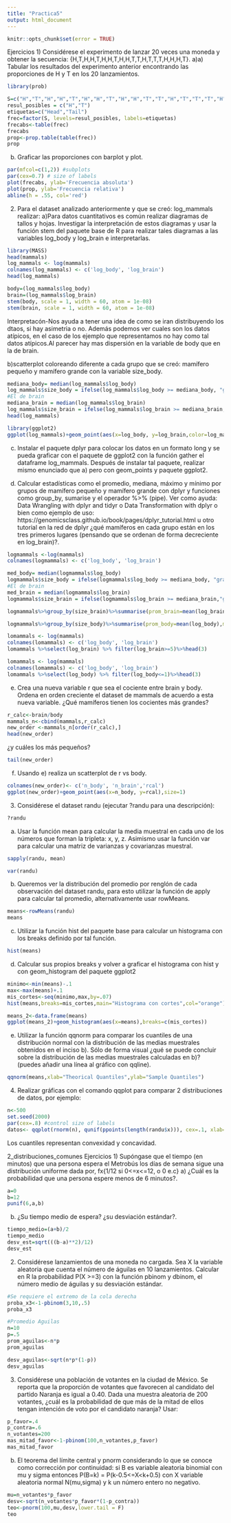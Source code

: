 ```yaml
---
title: "Practica5"
output: html_document
---
```

```r
knitr::opts_chunk$set(error = TRUE)
```

Ejercicios
1) Considérese el experimento de lanzar 20 veces una moneda y obtener la secuencia: {H,T,H,H,T,H,H,T,H,H,T,T,H,T,T,T,H,H,H,T}.
a)a) Tabular los resultados del experimento anterior encontrando las proporciones de H y T en los 20 lanzamientos.
```r
library(prob)
```
```r
S=c("H","T","H","H","T","H","H","T","H","H","T","T","H","T","T","T","H","H","H","T")
resul_posibles = c("H","T")
etiquetas=c("Head","Tail")
frec=factor(S, levels=resul_posibles, labels=etiquetas)
frecabs<-table(frec)
frecabs
prop<-prop.table(table(frec))
prop
```
b) Graficar las proporciones con barplot y plot.
```r
par(mfcol=c(1,2)) #subplots
par(cex=0.7) # size of labels
plot(frecabs, ylab='Frecuencia absoluta')
plot(prop, ylab='Frecuencia relativa')
abline(h = .55, col='red')
```
2) Para el dataset analizado anteriormente y que se creó: log_mammals realizar:
a)Para datos cuantitativos es común realizar diagramas de tallos y hojas. Investigar la interpretación de estos diagramas y usar la función stem del paquete base de R para realizar tales diagramas a las variables log_body y log_brain e interpretarlas.
```r
library(MASS)
head(mammals)
log_mammals <- log(mammals)
colnames(log_mammals) <- c('log_body', 'log_brain')
head(log_mammals)
```
```r
body=(log_mammals$log_body)
brain=(log_mammals$log_brain)
stem(body, scale = 1, width = 60, atom = 1e-08)
stem(brain, scale = 1, width = 60, atom = 1e-08)
```
Interpretacón-Nos ayuda a tener una idea de como se iran distribuyendo los dtaos, si hay asimetria o no. Además podemos ver cuales son los datos atípicos, en el caso de los ejemplo que representamos no hay como tal datos atípicos.Al parecer hay mas dispersión en la variable de body que en la de brain.

b)scatterplot coloreando diferente a cada grupo que se creó: mamífero pequeño y mamífero grande con la variable size_body.
```r
mediana_body= median(log_mammals$log_body)
log_mammals$size_body = ifelse(log_mammals$log_body >= mediana_body, "grande", "pequenio")
#El de brain
mediana_brain = median(log_mammals$log_brain)
log_mammals$size_brain = ifelse(log_mammals$log_brain >= mediana_brain,"grande", "pequenio")
head(log_mammals)
```
```r
library(ggplot2)
ggplot(log_mammals)+geom_point(aes(x=log_body, y=log_brain,color=log_mammals$size_body),size=1)
```
c) Instalar el paquete dplyr para colocar los datos en un formato long y se pueda graficar con el paquete de ggplot2 con la función gather el dataframe log_mammals. Después de instalar tal paquete, realizar mismo enunciado que a) pero con geom_points y paquete ggplot2.


d) Calcular estadísticas como el promedio, mediana, máximo y mínimo por grupos de mamífero pequeño y mamífero grande con dplyr y funciones como group_by, sumarise y el operador %>% (pipe). Ver como ayuda: Data Wrangling with dplyr and tidyr o Data Transformation with dplyr o bien como ejemplo de uso: https://genomicsclass.github.io/book/pages/dplyr_tutorial.html u otro tutorial en la red de dplyr ¿qué mamíferos en cada grupo están en los tres primeros lugares (pensando que se ordenan de forma decreciente en log_brain)?.

```r

logmammals <-log(mammals)
colnames(logmammals) <- c('log_body', 'log_brain')

med_body= median(logmammals$log_body)
logmammals$size_body = ifelse(logmammals$log_body >= mediana_body, "grande", "pequenio")
#El de brain
med_brain = median(logmammals$log_brain)
logmammals$size_brain = ifelse(logmammals$log_brain >= mediana_brain,"grande", "pequenio")

logmammals%>%group_by(size_brain)%>%summarise(prom_brain=mean(log_brain),mediana=median(log_brain),maximo=max(log_brain),minimo=min(log_brain))
```

```r
logmammals%>%group_by(size_body)%>%summarise(prom_body=mean(log_body),mediana=median(log_body),maximo=max(log_body),minimo=min(log_body))
```

```r
lomammals <- log(mammals)
colnames(lomammals) <- c('log_body', 'log_brain')
lomammals %>%select(log_brain) %>% filter(log_brain>=5)%>%head(3)
```
```r
lomammals <- log(mammals)
colnames(lomammals) <- c('log_body', 'log_brain')
lomammals %>%select(log_body) %>% filter(log_body<=1)%>%head(3)

```

e) Crea una nueva variable r que sea el cociente entre brain y body. Ordena en orden creciente el dataset de mammals de acuerdo a esta nueva variable. ¿Qué mamíferos tienen los cocientes más grandes? 

```r
r_calc<-brain/body
mammals_n<-cbind(mammals,r_calc)
new_order <-mammals_n[order(r_calc),] 
head(new_order)
```

¿y cuáles los más pequeños?
```r
tail(new_order)
```

f) Usando e) realiza un scatterplot de r vs body.

```r
colnames(new_order)<- c('n_body', 'n_brain','rcal')
ggplot(new_order)+geom_point(aes(x=n_body, y=rcal),size=1)

```
3) Considérese el dataset randu (ejecutar ?randu para una descripción):

```r
?randu
```

a) Usar la función mean para calcular la media muestral en cada uno de los números que forman la tripleta: x, y, z. Asimismo usar la función var para calcular una matriz de varianzas y covarianzas muestral.
```r
sapply(randu, mean)
```
```r
var(randu)
```
b) Queremos ver la distribución del promedio por renglón de cada observación del dataset randu, para esto utilizar la función de apply para calcular tal promedio, alternativamente usar rowMeans.

```r
means<-rowMeans(randu)
means
```
c) Utilizar la función hist del paquete base para calcular un histograma con los breaks definido por tal función.
```r
hist(means)
```
d) Calcular sus propios breaks y volver a graficar el histograma con hist y con geom_histogram del paquete ggplot2

```r
minimo<-min(means)-.1
max<-max(means)+.1
mis_cortes<-seq(minimo,max,by=.07)
hist(means,breaks=mis_cortes,main="Histograma con cortes",col="orange")
```
```r
means_2<-data.frame(means)
ggplot(means_2)+geom_histogram(aes(x=means),breaks=c(mis_cortes))
```
e) Utilizar la función qqnorm para comparar los cuantiles de una distribución normal con la distribución de las medias muestrales obtenidos en el inciso b). Sólo de forma visual ¿qué se puede concluir sobre la distribución de las medias muestrales calculadas en b)? (puedes añadir una línea al gráfico con qqline).

```r
qqnorm(means,xlab="Theorical Quantiles",ylab="Sample Quantiles")
```
4) Realizar gráficas con el comando qqplot para comparar 2 distribuciones de datos, por ejemplo:

```r
n<-500
set.seed(2000)
par(cex=.8) #control size of labels
datos<- qqplot(rnorm(n), qunif(ppoints(length(randu$x))), cex=.1, xlab='', ylab='')
```
Los cuantiles representan convexidad y concavidad.

2_distribuciones_comunes
Ejercicios
1) Supóngase que el tiempo (en minutos) que una persona espera el Metrobús los días de semana sigue una distribución uniforme dada por,
fx{1/12 si 0<=x<=12, o 0 e.c}
a) ¿Cuál es la probabilidad que una persona espere menos de 6 minutos?.
```r
a=0
b=12
punif(6,a,b)
```
b) ¿Su tiempo medio de espera? ¿su desviación estándar?.
```r
tiempo_medio=(a+b)/2
tiempo_medio
desv_est=sqrt(((b-a)**2)/12)
desv_est
```

2) Considérese lanzamientos de una moneda no cargada. Sea X la variable aleatoria que cuenta el número de águilas en 10 lanzamientos. Calcular en R la probabilidad P(X >=3) con la función pbinom y dbinom, el número medio de águilas y su desviación estándar.
```r
#Se requiere el extremo de la cola derecha
proba_x3<-1-pbinom(3,10,.5)
proba_x3
```
```r
#Promedio Aguilas
n=10
p=.5
prom_aguilas<-n*p
prom_aguilas
```
```r
desv_aguilas<-sqrt(n*p*(1-p))
desv_aguilas
```
3) Considérese una población de votantes en la ciudad de México. Se reporta que la proporción de votantes que favorecen al candidato del partido Naranja es igual a 0.40. Dada una muestra aleatoria de 200 votantes, ¿cuál es la probabilidad de que más de la mitad de ellos tengan intención de voto por el candidato naranja? Usar:
```r
p_favor=.4
p_contra=.6
n_votantes=200
mas_mitad_favor<-1-pbinom(100,n_votantes,p_favor)
mas_mitad_favor
```
b) El teorema del límite central y pnorm considerando lo que se conoce como corrección por continuidad: si B es variable aleatoria binomial con mu y sigma entonces P(B=k) = P(k-0.5<=X<k+0.5) con X variable aleatoria normal N(mu,sigma) y k un número entero no negativo.

```r
mu=n_votantes*p_favor
desv<-sqrt(n_votantes*p_favor*(1-p_contra))
teo<-pnorm(100,mu,desv,lower.tail = F)
teo
```

